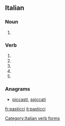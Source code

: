 ==Italian==

===Noun===
{{head|it|plural}} {{g|m}}

# {{plural of|pasticcio|lang=it}}

===Verb===
{{head|it|verb form}}

# {{inflection of|pasticciare||2|s|pres|indc|lang=it}}
# {{inflection of|pasticciare||1|s|pres|subj|lang=it}}
# {{inflection of|pasticciare||2|s|pres|subj|lang=it}}
# {{inflection of|pasticciare||3|s|pres|subj|lang=it}}
# {{inflection of|pasticciare||3|s|impr|lang=it}}

===Anagrams===
* [[piccasti#Italian|piccasti]], [[spiccati#Italian|spiccati]]
[[Category:Italian verb forms]]

[[fr:pasticci]]
[[it:pasticci]]